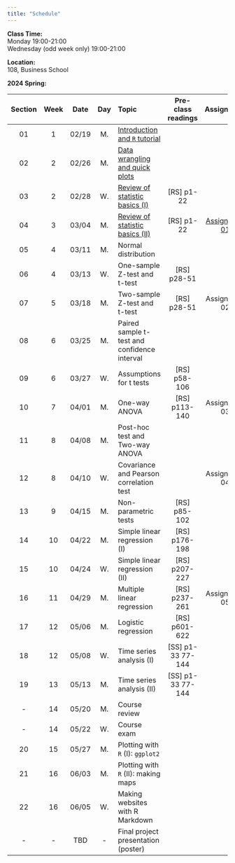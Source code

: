 ---
title: "Schedule"
---
**Class Time:**   
Monday 19:00-21:00  
Wednesday (odd week only) 19:00-21:00   

**Location:**   
108, Business School  

**2024 Spring:**

Section|Week|Date |Day  | Topic                                                                                      | Pre-class readings | Assignment                                                   |
|:----:|:--:|:---:|:---:|:-------------------------------------------------------------------------------------------|:------------------:|:------------------------------------------------------------:|
|01    |1   |02/19|M.   |[Introduction and `R` tutorial](https://zhu-group.github.io/ese335/S01.html)                |                    |                                                              |
|02    |2   |02/26|M.   |[Data wrangling and quick plots](https://zhu-group.github.io/ese335/S02.html)               |                    |                                                              |
|03    |2   |02/28|W.   |[Review of statistic basics (I)](https://zhu-group.github.io/ese335/S03.html)               | [RS] p1-22         |                                                              |
|04    |3   |03/04|M.   |[Review of statistic basics (II)](https://zhu-group.github.io/ese335/S04.html)              | [RS] p1-22         | [Assignment 01](https://zhu-group.github.io/ese335/A01.html) |
|05    |4   |03/11|M.   |Normal distribution                                                                         |                    |                                                              |
|06    |4   |03/13|W.   |One-sample Z-test and t-test                                                                | [RS] p28-51        |                                                              |
|07    |5   |03/18|M.   |Two-sample Z-test and t-test                                                                | [RS] p28-51        | Assignment 02                                                |   
|08    |6   |03/25|M.   |Paired sample t-test and confidence interval                                                |                    |                                                              |
|09    |6   |03/27|W.   |Assumptions for t tests                                                                     | [RS] p58-106       |                                                              |
|10    |7   |04/01|M.   |One-way ANOVA                                                                               | [RS] p113-140      | Assignment 03                                                |
|11    |8   |04/08|M.   |Post-hoc test and Two-way ANOVA                                                             |                    |                                                              |
|12    |8   |04/10|W.   |Covariance and Pearson correlation test                                                     |                    | Assignment 04                                                |
|13    |9   |04/15|M.   |Non-parametric tests                                                                        | [RS] p85-102       |                                                              |
|14    |10  |04/22|M.   |Simple linear regression (I)                                                                | [RS] p176-198      |                                                              |
|15    |10  |04/24|W.   |Simple linear regression (II)                                                               | [RS] p207-227      |                                                              |
|16    |11  |04/29|M.   |Multiple linear regression                                                                  | [RS] p237-261      | Assignment 05                                                |
|17    |12  |05/06|M.   |Logistic regression                                                                         | [RS] p601-622      |                                                              |
|18    |12  |05/08|W.   |Time series analysis (I)                                                                    | [SS] p1-33 77-144  |                                                              |
|19    |13  |05/13|M.   |Time series analysis (II)                                                                   | [SS] p1-33 77-144  |                                                              |
|-     |14  |05/20|M.   |Course review                                                                               |                    |                                                              |
|-     |14  |05/22|W.   |Course exam                                                                                 |                    |                                                              |
|20    |15  |05/27|M.   |Plotting with `R` (I): `ggplot2`                                                            |                    |                                                              |
|21    |16  |06/03|M.   |Plotting with `R` (II): making maps                                                         |                    |                                                              |  
|22    |16  |06/05|W.   |Making websites with R Markdown                                                             |                    |                                                              |  
|-     |-   |TBD  |-    |Final project presentation (poster)                                                         |                    |                                                              |
